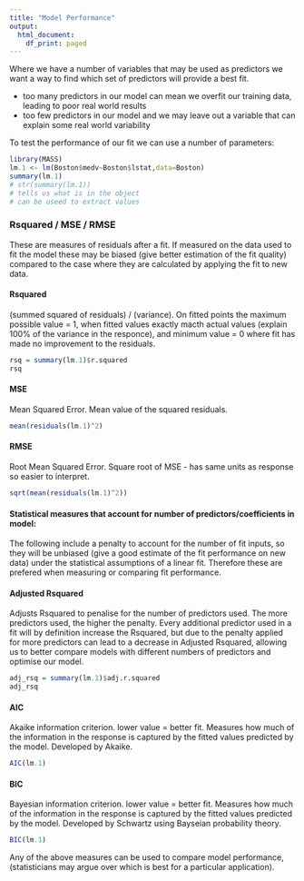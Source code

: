 ```yaml
---
title: "Model Performance"
output:
  html_document:
    df_print: paged
---
```


Where we have a number of variables that may be used as predictors we want a way to find which set of predictors will provide a best fit.

- too many predictors in our model can mean we overfit our training data, leading to poor real world results
- too few predictors in our model and we may leave out a variable that can explain some real world variability

To test the performance of our fit we can use a number of parameters:

```r
library(MASS)
lm.1 <- lm(Boston$medv~Boston$lstat,data=Boston)
summary(lm.1)
# str(summary(lm.1))
# tells us what is in the object
# can be useed to extract values
```

### Rsquared / MSE / RMSE

These are measures of residuals after a fit. If measured on the data used to fit the model these may be biased (give better estimation of the fit quality) compared to the case where they are calculated by applying the fit to new data. 

#### Rsquared 
(summed squared of residuals) /  (variance). On fitted points the maximum possible value = 1, when fitted values exactly macth actual values (explain 100% of the variance in the responce), and minimum value = 0 where fit has made no improvement to the residuals.  
```r
rsq = summary(lm.1)$r.squared
rsq
```

#### MSE
Mean Squared Error. Mean value of the squared residuals.
```r
mean(residuals(lm.1)^2)
```

#### RMSE
Root Mean Squared Error. Square root of MSE - has same units as response so easier to interpret.
```r
sqrt(mean(residuals(lm.1)^2))
```

#### Statistical measures that account for number of predictors/coefficients in model:

The following include a penalty to account for the number of fit inputs, so they will be unbiased (give a good estimate of the fit performance on new data) under the statistical assumptions of a linear fit. Therefore these are prefered when measuring or comparing fit performance.

#### Adjusted Rsquared
Adjusts Rsquared to penalise for the number of predictors used. The more predictors used, the higher the penalty. Every additional predictor used in a fit will by definition increase the Rsquared, but due to the penalty applied for more predictors can lead to a decrease in Adjusted Rsquared, allowing us to better compare models with different numbers of predictors and optimise our model.

```r
adj_rsq = summary(lm.1)$adj.r.squared
adj_rsq
```

#### AIC  
Akaike information criterion. lower value = better fit. Measures how much of the information in the response is captured by the fitted values predicted by the model. Developed by Akaike.
```r
AIC(lm.1)
```

#### BIC
Bayesian information criterion. lower value = better fit. Measures how much of the information in the response is captured by the fitted values predicted by the model. Developed by Schwartz using Bayseian probability theory.

```r
BIC(lm.1)
```

Any of the above measures can be used to compare model performance, (statisticians may argue over which is best for a particular application).


